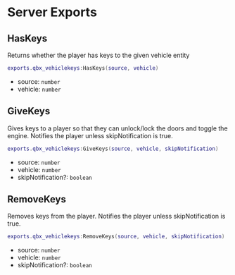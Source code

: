 # Server Exports

## HasKeys

Returns whether the player has keys to the given vehicle entity

```lua
exports.qbx_vehiclekeys:HasKeys(source, vehicle)
```

- source: `number`
- vehicle: `number`

## GiveKeys

Gives keys to a player so that they can unlock/lock the doors and toggle the engine.
Notifies the player unless skipNotification is true.

```lua
exports.qbx_vehiclekeys:GiveKeys(source, vehicle, skipNotification)
```

- source: `number`
- vehicle: `number`
- skipNotification?: `boolean`

## RemoveKeys

Removes keys from the player. Notifies the player unless skipNotification is true.

```lua
exports.qbx_vehiclekeys:RemoveKeys(source, vehicle, skipNotification)
```

- source: `number`
- vehicle: `number`
- skipNotification?: `boolean`
